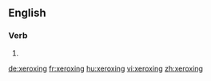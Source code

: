 ==English==

===Verb===
{{head|en}}

# {{present participle of|xerox}}

[[de:xeroxing]]
[[fr:xeroxing]]
[[hu:xeroxing]]
[[vi:xeroxing]]
[[zh:xeroxing]]